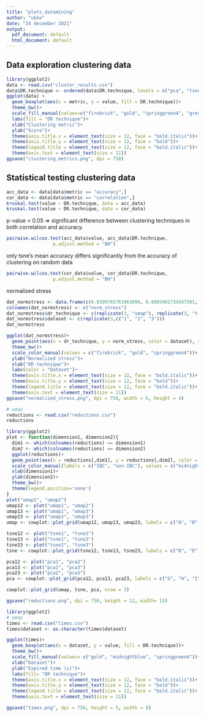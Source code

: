 ---
title: "plots_datamining"
author: "ukke"
date: "24 december 2021"
output:
  pdf_document: default
  html_document: default
---

## Data exploration clustering data

```{r}
library(ggplot2)
data <- read.csv("cluster_results.csv")
data$DR.technique <- ordered(data$DR.technique, levels = c("pca", "tsne", "umap", "random"))
ggplot(data) +
  geom_boxplot(aes(x = metric, y = value, fill = DR.technique))+
  theme_bw()+
  scale_fill_manual(values=c("firebrick", "gold", "springgreen4", "grey44"))+
  labs(fill = "DR technique")+
  xlab("Clustering metric")+
  ylab("Score")+
  theme(axis.title.x = element_text(size = 12, face = "bold.italic"))+
  theme(axis.title.y = element_text(size = 12, face = "bold"))+
  theme(legend.title = element_text(size = 12, face = "bold.italic"))+
  theme(axis.text = element_text(size = 11))
ggsave("clustering_metrics.png", dpi = 750)
```

## Statistical testing clustering data

```{r}
acc_data <- data[data$metric == "accuracy",]
cor_data <- data[data$metric == "correlation",]
kruskal.test(value ~ DR.technique, data = acc_data)
kruskal.test(value ~ DR.technique, data = cor_data)
```
p-value < 0.05 => significant difference between clustering techniques in both correlation and accuracy.

```{r}
pairwise.wilcox.test(acc_data$value, acc_data$DR.technique,
                 p.adjust.method = "BH")
```
 only tsne's mean accuracy differs significantly from the accuracy of clustering on random data

```{r}
pairwise.wilcox.test(cor_data$value, cor_data$DR.technique,
                 p.adjust.method = "BH")
```




normalized stress
```{r}
dat_normstress <- data.frame(c(0.8399765761963699, 0.8993401734587501, 0.9999928274887576, 0.2473133762120208, 0.5496279363331533, 0.999749667036924, 0.25554342278826564, 0.32633080534774184, 0.2680290318207868))
colnames(dat_normstress) <- c("norm_stress")
dat_normstress$dr_technique <- c(replicate(3, "umap"), replicate(3, "t-SNE"), replicate(3, "PCA"))
dat_normstress$dataset <- c(replicate(3,c("1", "2", "3")))
dat_normstress

ggplot(dat_normstress)+
  geom_point(aes(x = dr_technique, y = norm_stress, color = dataset), size = 4)+
  theme_bw()+
  scale_color_manual(values = c("firebrick", "gold", "springgreen4"))+
  ylab("Normalized stress")+
  xlab("DR technique")+
  labs(color = "Dataset")+
  theme(axis.title.x = element_text(size = 12, face = "bold.italic"))+
  theme(axis.title.y = element_text(size = 12, face = "bold"))+
  theme(legend.title = element_text(size = 12, face = "bold.italic"))+
  theme(axis.text = element_text(size = 11))
ggsave("normalized_stress.png", dpi = 750, width = 6, height = 4)
```



```{r}
# umap
reductions <- read.csv("reductions.csv")
reductions

```

```{r}
library(ggplot2)
plot <- function(dimension1, dimension2){
  dim1 <- which(colnames(reductions) == dimension1)
  dim2 <- which(colnames(reductions) == dimension2)
  ggplot(reductions)+
  geom_point(aes(x = reductions[,dim1], y = reductions[,dim2], color = label), size = 3)+
  scale_color_manual(labels = c("IBC", "non-IBC"), values = c("midnightblue", "gold"))+
  xlab(dimension1)+
  ylab(dimension2)+
  theme_bw()+
  theme(legend.position='none')
}
plot("umap1", "umap2")
umap12 <- plot("umap1", "umap2")
umap13 <- plot("umap1", "umap3")
umap23 <- plot("umap2", "umap3")
umap <- cowplot::plot_grid(umap12, umap13, umap23, labels = c("A", "B", "C"), nrow = 1)

tsne12 <- plot("tsne1", "tsne2")
tsne13 <- plot("tsne1", "tsne3")
tsne23 <- plot("tsne2", "tsne3")
tsne <- cowplot::plot_grid(tsne12, tsne13, tsne23, labels = c("D", "E", "F"), nrow = 1)

pca12 <- plot("pca1", "pca2")
pca13 <- plot("pca1", "pca3")
pca23 <- plot("pca2", "pca3")
pca <- cowplot::plot_grid(pca12, pca13, pca23, labels = c("G", "H", "I"), nrow = 1)

cowplot::plot_grid(umap, tsne, pca, nrow = 3)

ggsave("reductions.png", dpi = 750, height = 12, width= 15)
```


```{r}
library(ggplot2)
# umap
times <- read.csv("times.csv")
times$dataset <- as.character(times$dataset)

ggplot(times)+
  geom_boxplot(aes(x = dataset, y = value, fill = DR.technique))+
  theme_bw()+
  scale_fill_manual(values= c("gold", "midnightblue", "springgreen4"))+
  xlab("Dataset")+
  ylab("Expired time (s)")+
  labs(fill= "DR technique")+
  theme(axis.title.x = element_text(size = 12, face = "bold.italic"))+
  theme(axis.title.y = element_text(size = 12, face = "bold"))+
  theme(legend.title = element_text(size = 12, face = "bold.italic"))+
  theme(axis.text = element_text(size = 11))

ggsave("times.png", dpi = 750, height = 5, width = 8)


```













